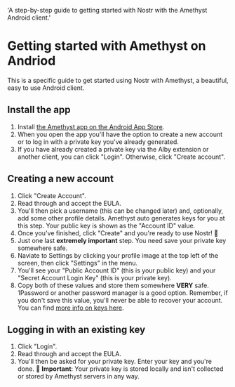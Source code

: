   'A step-by-step guide to getting started with Nostr with the Amethyst Android client.'

# Getting started with Amethyst on Andriod

This is a specific guide to get started using Nostr with Amethyst, a beautiful, easy to use Android client.

## Install the app

1. Install [the Amethyst app on the Android App Store](https://play.google.com/store/apps/details?id=com.vitorpamplona.amethyst).
1. When you open the app you'll have the option to create a new account or to log in with a private key you've already generated.
1. If you have already created a private key via the Alby extension or another client, you can click "Login". Otherwise, click "Create account".

## Creating a new account

1. Click "Create Account".
1. Read through and accept the EULA.
1. You'll then pick a username (this can be changed later) and, optionally, add some other profile details. Amethyst auto generates keys for you at this step. Your public key is shown as the "Account ID" value.
1. Once you've finished, click "Create" and you're ready to use Nostr! 🤙
1. Just one last **extremely important** step. You need save your private key somewhere safe.
1. Naviate to Settings by clicking your profile image at the top left of the screen, then click "Settings" in the menu.
1. You'll see your "Public Account ID" (this is your public key) and your "Secret Account Login Key" (this is your private key).
1. Copy both of these values and store them somewhere **VERY** safe. 1Password or another password manager is a good option. Remember, if you don't save this value, you'll never be able to recover your account. You can find [more info on keys here](/get-started#understanding-keys).

## Logging in with an existing key

1. Click "Login".
1. Read through and accept the EULA.
1. You'll then be asked for your private key. Enter your key and you're done. 🤙 **Important**: Your private key is stored locally and isn't collected or stored by Amethyst servers in any way.

